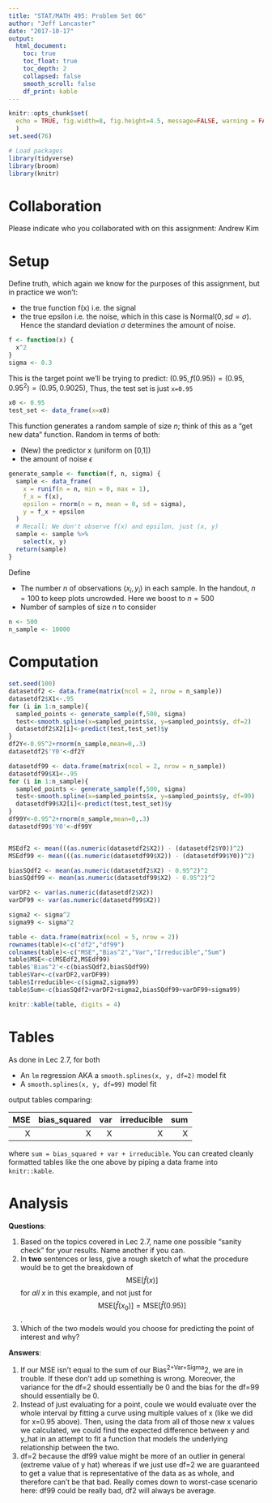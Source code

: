 ```yaml
---
title: "STAT/MATH 495: Problem Set 06"
author: "Jeff Lancaster"
date: "2017-10-17"
output:
  html_document:
    toc: true
    toc_float: true
    toc_depth: 2
    collapsed: false
    smooth_scroll: false
    df_print: kable
---
```


```r
knitr::opts_chunk$set(
  echo = TRUE, fig.width=8, fig.height=4.5, message=FALSE, warning = FALSE
  )
set.seed(76)

# Load packages
library(tidyverse)
library(broom)
library(knitr)
```


# Collaboration

Please indicate who you collaborated with on this assignment: 
Andrew Kim

# Setup

Define truth, which again we know for the purposes of this assignment, but in
practice we won't:

* the true function f(x) i.e. the signal
* the true epsilon i.e. the noise, which in this case is Normal$(0, sd=\sigma)$.
Hence the standard deviation $\sigma$ determines the amount of noise.

```r
f <- function(x) {
  x^2
}
sigma <- 0.3
```

This is the target point we'll be trying to predict: $(0.95, f(0.95)) = (0.95, 0.95^2) = (0.95, 0.9025)$, Thus, the test set is just `x=0.95`

```r
x0 <- 0.95
test_set <- data_frame(x=x0)
```

This function generates a random sample of size $n$; think of this as a "get new
data" function. Random in terms of both:

* (New) the predictor x (uniform on [0,1])
* the amount of noise $\epsilon$

```r
generate_sample <- function(f, n, sigma) {
  sample <- data_frame(
    x = runif(n = n, min = 0, max = 1),
    f_x = f(x),
    epsilon = rnorm(n = n, mean = 0, sd = sigma),
    y = f_x + epsilon
  )
  # Recall: We don't observe f(x) and epsilon, just (x, y)
  sample <- sample %>% 
    select(x, y)
  return(sample)
}
```

Define

* The number $n$ of observations $(x_i, y_i)$ in each sample. In the handout,
$n=100$ to keep plots uncrowded. Here we boost to $n=500$
* Number of samples of size $n$ to consider

```r
n <- 500
n_sample <- 10000
```


# Computation

```r
set.seed(100)
datasetdf2 <- data.frame(matrix(ncol = 2, nrow = n_sample))
datasetdf2$X1<-.95
for (i in 1:n_sample){
  sampled_points <- generate_sample(f,500, sigma)
  test<-smooth.spline(x=sampled_points$x, y=sampled_points$y, df=2)
  datasetdf2$X2[i]<-predict(test,test_set)$y
}
df2Y<-0.95^2+rnorm(n_sample,mean=0,.3)
datasetdf2$'Y0'<-df2Y

datasetdf99 <- data.frame(matrix(ncol = 2, nrow = n_sample))
datasetdf99$X1<-.95
for (i in 1:n_sample){
  sampled_points <- generate_sample(f,500, sigma)
  test<-smooth.spline(x=sampled_points$x, y=sampled_points$y, df=99)
  datasetdf99$X2[i]<-predict(test,test_set)$y
}
df99Y<-0.95^2+rnorm(n_sample,mean=0,.3)
datasetdf99$'Y0'<-df99Y


MSEdf2 <- mean(((as.numeric(datasetdf2$X2)) - (datasetdf2$Y0))^2)
MSEdf99 <- mean(((as.numeric(datasetdf99$X2)) - (datasetdf99$Y0))^2)

biasSQdf2 <- mean(as.numeric(datasetdf2$X2) - 0.95^2)^2
biasSQdf99 <- mean(as.numeric(datasetdf99$X2) - 0.95^2)^2

varDF2 <- var(as.numeric(datasetdf2$X2))
varDF99 <- var(as.numeric(datasetdf99$X2))

sigma2 <- sigma^2
sigma99 <- sigma^2
```

```r
table <- data.frame(matrix(ncol = 5, nrow = 2))
rownames(table)<-c("df2","df99")
colnames(table)<-c("MSE","Bias^2","Var","Irreducible","Sum")
table$MSE<-c(MSEdf2,MSEdf99)
table$'Bias^2'<-c(biasSQdf2,biasSQdf99)
table$Var<-c(varDF2,varDF99)
table$Irreducible<-c(sigma2,sigma99)
table$Sum<-c(biasSQdf2+varDF2+sigma2,biasSQdf99+varDF99+sigma99)

knitr::kable(table, digits = 4)
```

# Tables

As done in Lec 2.7, for both

* An `lm` regression AKA a `smooth.splines(x, y, df=2)` model fit 
* A `smooth.splines(x, y, df=99)` model fit 

output tables comparing:

|  MSE| bias_squared|   var| irreducible|   sum|
|----:|------------:|-----:|-----------:|-----:|
|     X|           X  |     X |      X |         X |

where `sum = bias_squared + var + irreducible`. You can created cleanly formatted tables like the one above by piping a data frame into `knitr::kable`.


# Analysis

**Questions**:

1. Based on the topics covered in Lec 2.7, name one possible "sanity check" for your results. Name another if you can.
1. In **two** sentences or less, give a rough sketch of what the procedure would
be to get the breakdown of $$\mbox{MSE}\left[\widehat{f}(x)\right]$$ for *all*
$x$ in this example, and not just for $$\mbox{MSE}\left[\widehat{f}(x_0)\right]
= \mbox{MSE}\left[\widehat{f}(0.95)\right]$$.
1. Which of the two models would you choose for predicting the point of interest and why?

**Answers**:

1. If our MSE isn't equal to the sum of our Bias^2+Var+Sigma^2, we are in trouble.  If these don't add up something is wrong.  Moreover, the variance for the df=2 should essentially be 0 and the bias for the df=99 should essentially be 0.
1. Instead of just evaluating for a point, coule we would evaluate over the whole interval by fitting a curve using multiple values of x (like we did for x=0.95 above).  Then, using the data from all of those new x values we calculated, we could find the expected difference between y and y_hat in an attempt to fit a function that models the underlying relationship between the two.
1. df=2 because the df99 value might be more of an outlier in general (extreme value of y hat) whereas if we just use df=2 we are guaranteed to get a value that is representative of the data as as whole, and therefore can't be that bad.  Really comes down to worst-case scenario here: df99 could be really bad, df2 will always be average.
